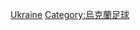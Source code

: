 {{Commonscat|Association football players by team in Ukraine}}

[[Category:各國球會的足球運動員|Ukraine]]
[[Category:烏克蘭足球|Category:烏克蘭足球]]